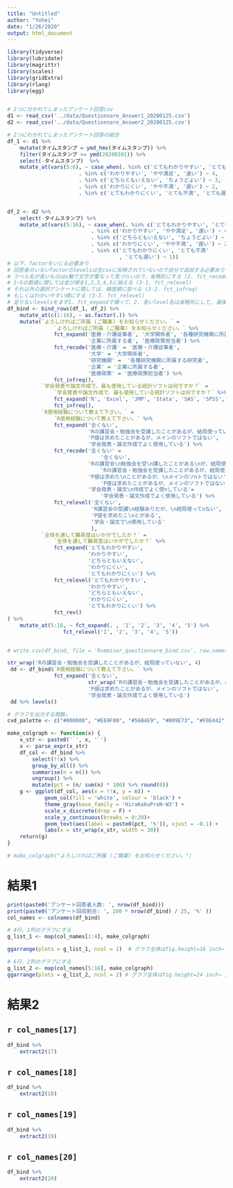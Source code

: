 ```yaml
---
title: "Untitled"
author: "Yohei"
date: "1/26/2020"
output: html_document
---
```


```r
library(tidyverse)
library(lubridate)
library(magrittr)
library(scales)
library(gridExtra)
library(rlang)
library(egg)


# 2つに分かれてしまったアンケート回答csv
d1 <- read_csv('../data/Questionnare_Answer1_20200125.csv')
d2 <- read_csv('../data/Questionnare_Answer2_20200125.csv')

```


```r
# 2つにわかれてしまったアンケート回答の結合
df_1 <- d1 %>% 
    mutate(タイムスタンプ = ymd_hms(タイムスタンプ)) %>% 
    filter(タイムスタンプ >= ymd(20200101)) %>% 
    select(-タイムスタンプ)  %>% 
    mutate_at(vars(5:6), ~ case_when(. %in% c('とてもわかりやすい', 'とても満足', 'とても速い')   ~ 5,
                       . %in% c('わかりやすい', 'やや満足', '速い') ~ 4,
                       . %in% c('どちらともいえない', 'ちょうどよい') ~ 3,
                       . %in% c('わかりにくい', 'やや不満', '遅い') ~ 2,
                       . %in% c('とてもわかりにくい', 'とても不満', 'とても遅い') ~ 1))


df_2 <- d2 %>% 
    select(-タイムスタンプ) %>% 
    mutate_at(vars(5:16), ~ case_when(. %in% c('とてもわかりやすい', 'とても満足', 'とても速い')   ~ 5,
                           . %in% c('わかりやすい', 'やや満足', '速い') ~ 4,
                           . %in% c('どちらともいえない', 'ちょうどよい') ~ 3,
                           . %in% c('わかりにくい', 'やや不満', '遅い') ~ 2,
                           . %in% c('とてもわかりにくい', 'とても不満'
                                    , 'とても遅い') ~ 1))
# 以下、factorをいじる必要あり
# 回答者のいないfactorのlevelsは生csvに反映されていないので自分で追加する必要あり (1. fct_expand)
# ラベル名が長いものはx軸で文字が重なって見づらいので、省略形にする (2. fct_recode)
# 1~5の数値に関しては並び順を1,2,3,4,5に揃える (3-1. fct_relevel)
# それ以外の選択アンケートに関しては、頻度順に並べる (3-2. fct_infreq)
# もしくはわかいやすい順にする (3-3. fct_relevel)
# 足りないlevelsをまず1. fct_expandで補って、2. 長いlevel名は省略形にして, 最後にfct_infreq(), fct_relevel()で順番を調整するという流れ。
df_bind <- bind_rows(df_1, df_2) %>% 
    mutate_at(c(1:16), ~ as.factor(.)) %>% 
    mutate(`よろしければご所属 (ご職業) をお知らせください。` = 
               `よろしければご所属 (ご職業) をお知らせください。` %>% 
               fct_expand('医療・介護従事者', '大学関係者', '各種研究機関に所属する研究者',
                          '企業に所属する者', '医療政策担当者') %>% 
               fct_recode('医療・介護' = '医療・介護従事者',
                          '大学' = '大学関係者',
                          '研究機関' =  '各種研究機関に所属する研究者',
                          '企業' = '企業に所属する者',
                          '医療政策' = '医療政策担当者') %>% 
               fct_infreq(),
           `学会発表や論文作成で、最も使用している統計ソフトは何ですか？` = 
               `学会発表や論文作成で、最も使用している統計ソフトは何ですか？` %>% 
               fct_expand('R', 'Excel', 'JMP', 'Stata', 'SAS', 'SPSS', 'Python', 'EZR') %>% 
               fct_infreq(),
           `R使用経験について教えて下さい。` =
               `R使用経験について教えて下さい。` %>% 
               fct_expand('全くない',
                          'Rの講習会・勉強会を受講したことがあるが、結局使っていない',
                          'P値は求めたことがあるが、メインのソフトではない',
                          '学会発表・論文作成でよく使用している') %>% 
               fct_recode('全くない' =
                              '全くない',
                          'Rの講習会\n勉強会を受\n講したことがある\nが、結局使って\nいない'=
                              'Rの講習会・勉強会を受講したことがあるが、結局使っていない' ,
                          'P値は求めた\nことがあるが、\nメインのソnトではない' =
                              'P値は求めたことがあるが、メインのソフトではない',
                          '学会発表・論文\n作成でよく使nしている'=
                              '学会発表・論文作成でよく使用している') %>%
               fct_relevel('全くない',
                           'R講習会の受講\n経験ありだが、\n結局使ってnない',
                           'P値を求めたこ\nとがある',
                           '学会・論文で\n使用している'
                           ),
           `全体を通して難易度はいかがでしたか？` =
               `全体を通して難易度はいかがでしたか？` %>% 
               fct_expand('とてもわかりやすい',
                          'わかりやすい',
                          'どちらともいえない',
                          'わかりにくい', 
                          'とてもわかりにくい') %>% 
               fct_relevel('とてもわかりやすい',
                          'わかりやすい',
                          'どちらともいえない',
                          'わかりにくい', 
                          'とてもわかりにくい') %>% 
               fct_rev()
) %>% 
    mutate_at(5:16, ~ fct_expand(. , '1', '2', '3', '4', '5') %>% 
                  fct_relevel('1', '2', '3', '4', '5')) 


# write.csv(df_bind, file = 'Rseminar_questionnare_bind.csv', row.names = F)  → これをR講師みなさんへ配布

str_wrap('Rの講習会・勉強会を受講したことがあるが、結局使っていない', 4)
 dd <- df_bind$`R使用経験について教えて下さい。` %>% 
               fct_expand('全くない',
                          str_wrap('Rの講習会・勉強会を受講したことがあるが、結局使っていない',4),
                          'P値は求めたことがあるが、メインのソフトではない',
                          '学会発表・論文作成でよく使用している') 
 dd %>% levels()

```


```r
# グラフを出力する関数⇣
cvd_palette <- c("#000000", "#E69F00", "#56B4E9", "#009E73", "#F0E442", "#0072B2", "#D55E00", "#CC79A7")

make_colgraph <- function(x) {
    x_str <- paste0('`', x, '`')
    x <- parse_expr(x_str)
    df_col <- df_bind %>% 
        select(!!x) %>% 
        group_by_all() %>% 
        summarise(n = n()) %>% 
        ungroup() %>% 
        mutate(pct = (n/ sum(n) * 100) %>% round(0))
    g <- ggplot(df_col, aes(x = !!x, y = n)) +
            geom_col(fill = 'white', colour = 'black') +
            theme_gray(base_family = 'HiraKakuProN-W3') +
            scale_x_discrete(drop = F) +
            scale_y_continuous(breaks = 0:20)+
            geom_text(aes(label = paste0(pct, '%')), vjust = -0.1) +
            labs(x = str_wrap(x_str, width = 30))
    return(g)
}

# make_colgraph("よろしければご所属 (ご職業) をお知らせください。")
```




# 結果1
```r
print(paste0('アンケート回答者人数: ', nrow(df_bind)))
print(paste0('アンケート回収割合: ', 100 * nrow(df_bind) / 25, '%' ))
col_names <- colnames(df_bind)

# 4行、1列のグラフにする
g_list_1 <- map(col_names[1:4], make_colgraph)

ggarrange(plots = g_list_1, ncol = 1)  # グラフ全体はfig.height=16 inch→ 1つのグラフは16/4 = 4 inchの高さ
```

```r
# 6行、2列のグラフにする
g_list_2 <- map(col_names[5:16], make_colgraph)
ggarrange(plots = g_list_2, ncol = 2) # グラフ全体はfig.height=24 inch→ 1つのグラフは24/6 = 4 inchの高さ
```


# 結果2
## `r col_names[17]`
```r
df_bind %>% 
    extract2(17)
```

## `r col_names[18]`
```r
df_bind %>% 
    extract2(18)
```

## `r col_names[19]`
```r
df_bind %>% 
    extract2(19)
```

## `r col_names[20]`
```r
df_bind %>% 
    extract2(20)
```


<!-- # ```{r, include =F} -->
<!-- # # geom_bar()＝積み上げバージョン -->
<!-- # make_bargraph <- function(x) { -->
<!-- #     x <- paste0('`', x, '`') -->
<!-- #     x <- parse_expr(x) -->
<!-- #     ggplot(df_bind, aes(x = '')) + -->
<!-- #         geom_bar(aes(fill = !!x)) + -->
<!-- #         theme_gray(base_family = "HiraKakuProN-W3") + -->
<!-- #         scale_y_continuous(labels = percent) + -->
<!-- #         scale_fill_manual(values = cvd_palette) + -->
<!-- #         labs(x = '', y = '%') -->
<!-- # } -->
<!-- # ``` -->
